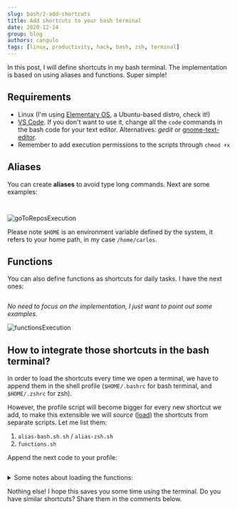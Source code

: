 ```yaml
---
slug: bash/2-add-shortcuts
title: Add shortcuts to your bash terminal
date: 2020-12-14
group: blog
authors: cangulo
tags: [linux, productivity, hack, bash, zsh, terminal]
---
```



In this post, I will define shortcuts in my bash terminal. The implementation is based on using aliases and functions. Super simple!

<!--truncate-->

## Requirements
* Linux (I'm using [Elementary OS](https://elementary.io), a Ubuntu-based distro, check it!)
* [VS Code](https://code.visualstudio.com). If you don't want to use it, change all the `code` commands in the bash code for your text editor. Alternatives: _gedit_ or [gnome-text-editor](https://gitlab.gnome.org/GNOME/gnome-text-editor).
* Remember to add execution permissions to the scripts through `chmod +x`

## Aliases

You can create **aliases** to avoid type long commands. Next are some examples:


<Tabs>
  <TabItem value="bash" label="bash" default>

```bash file=./code/scripts/aliases-bash.sh#L3-
```
<CaptionDocusaurus label="aliases-bash.sh" linkIsRelative={true} link="posts/bash/2-add-shortcuts/code/scripts/aliases-bash.sh" />

  </TabItem>
  <TabItem value="zsh" label="zsh">

```bash file=./code/scripts/aliases-zsh.sh#L3-
```
<CaptionDocusaurus label="aliases-zsh.sh" linkIsRelative={true} link="posts/bash/2-add-shortcuts/code/scripts/aliases-zsh.sh" />

  </TabItem>
</Tabs>

![goToReposExecution](goToReposExecution.gif)

Please note `$HOME` is an environment variable defined by the system, it refers to your home path, in my case `/home/carlos`.

## Functions

You can also define functions as shortcuts for daily tasks. I have the next ones:

```bash file=./code/scripts/functions.sh
```
_No need to focus on the implementation, I just want to point out some examples._

![functionsExecution](functionsExecution.gif)

## How to integrate those shortcuts in the bash terminal?

In order to load the shortcuts every time we open a terminal, we have to append them in the shell profile (`$HOME/.bashrc` for bash terminal, and `$HOME/.zshrc` for zsh). 

However, the profile script will become bigger for every new shortcut we add, to make this extensible we will _source_ ([load](https://linuxize.com/post/bash-source-command/)) the shortcuts from separate scripts. Let me list them:

1. `alias-bash.sh.sh` /  `alias-zsh.sh`
2. `functions.sh`

Append the next code to your profile:

```bash file=./code/sourceScripts.sh
```

<details>
  <summary>Some notes about loading the functions:</summary>

if you want to use the functions in scripts that you call manually from the terminal, you have to `export` them as next:

<Tabs>
  <TabItem value="bash" label="bash" default>

```bash
funcName(){

}
export -f funcName
```

  </TabItem>
  <TabItem value="zsh" label="zsh">

```bash
funcName(){

}
export funcName
```

  </TabItem>
</Tabs>

[reference](https://www.baeldung.com/linux/bash-variables-export)

</details>

Nothing else! I hope this saves you some time using the terminal. Do you have similar shortcuts? Share them in the comments below.


<Gif id="ZVik7pBtu9dNS"  />

<AboutMe/>

<ShareDocusaurus 
  preSlug={frontMatter.group}
  slug={frontMatter.slug} 
  title={frontMatter.title}
  tags={frontMatter.tags} />